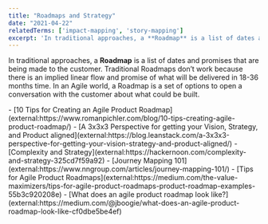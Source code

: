 ```yaml
---
title: "Roadmaps and Strategy"
date: "2021-04-22"
relatedTerms: ['impact-mapping', 'story-mapping']
excerpt: 'In traditional approaches, a **Roadmap** is a list of dates and promises that are being'
---
```


In traditional approaches, a **Roadmap** is a list of dates and promises that are being made to the customer. Traditional Roadmaps don’t work because there is an implied linear flow and promise of what will be delivered in 18-36 months time. In an Agile world, a Roadmap is a set of options to open a conversation with the customer about what could be built.

<HighlightBox heading="Resource Links" variant="resourceLinks">
- [10 Tips for Creating an Agile Product Roadmap](external:https://www.romanpichler.com/blog/10-tips-creating-agile-product-roadmap/)
- [A 3x3x3 Perspective for getting your Vision, Strategy, and Product aligned](external:https://blog.leanstack.com/a-3x3x3-perspective-for-getting-your-vision-strategy-and-product-aligned/)
- [Complexity and Strategy](external:https://hackernoon.com/complexity-and-strategy-325cd7f59a92)
- [Journey Mapping 101](external:https://www.nngroup.com/articles/journey-mapping-101/)
- [Tips for Agile Product Roadmaps](external:https://medium.com/the-value-maximizers/tips-for-agile-product-roadmaps-product-roadmap-examples-55b3c920208e)
- [What does an agile product roadmap look like?](external:https://medium.com/@jboogie/what-does-an-agile-product-roadmap-look-like-cf0dbe5be4ef)
</HighlightBox>
